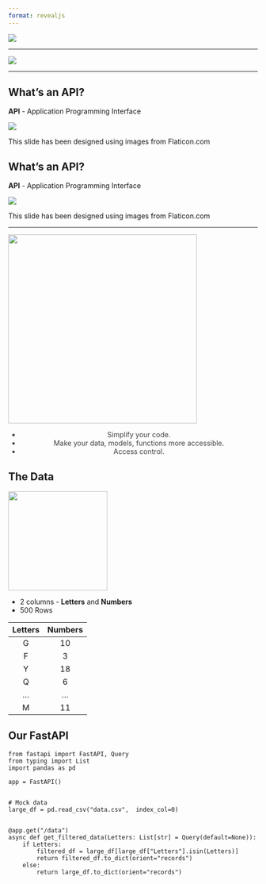 ```yaml
---
format: revealjs
---
```


![](images/PST-Concept-Map.jpg){fig-align="center"}

------------------------------------------------------------------------

![](images/FastAPI_workflow.jpg){fig-align="center"}

------------------------------------------------------------------------

## What's an API?

**API** - Application Programming Interface

![](images/restaurant1.jpg){fig-align="center"}

::: {.footer}
This slide has been designed using images from Flaticon.com
:::

## What's an API?

**API** - Application Programming Interface

![](images/restaurant2.jpg){fig-align="center"}

::: {.footer}
This slide has been designed using images from Flaticon.com
:::

------------------------------------------------------------------------

![](images/FastAPI_gateway.jpg){fig-align="center" width="381"}

::: {style="text-align: center; font-size: 100%; color: #404041"}
-   Simplify your code.
-   Make your data, models, functions more accessible.
-   Access control.
:::

## The Data

![](images/data.jpg){.absolute top=20 right=50 width="200" height="200"}

-   2 columns - **Letters** and **Numbers**
-   500 Rows

::: {.center}
| Letters | Numbers |
|:-------:|:-------:|
|    G    |    10   |
|    F    |    3    |
|    Y    |    18   |
|    Q    |    6    |
|   ...   |   ...   |
|    M    |    11   |
:::

## Our FastAPI

```.python
from fastapi import FastAPI, Query
from typing import List
import pandas as pd

app = FastAPI()


# Mock data
large_df = pd.read_csv("data.csv",  index_col=0)


@app.get("/data")
async def get_filtered_data(Letters: List[str] = Query(default=None)):
    if Letters:
        filtered_df = large_df[large_df["Letters"].isin(Letters)]
        return filtered_df.to_dict(orient="records")
    else:
        return large_df.to_dict(orient="records")

```